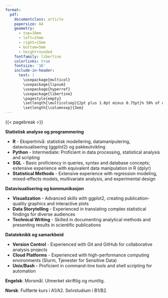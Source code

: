 ```yaml
---
format: 
  pdf: 
    documentclass: article
    papersize: A4
    geometry:
      - top=10mm
      - left=15mm
      - right=15mm
      - bottom=5mm
      - heightrounded
    fontfamily: libertine
    colorlinks: true
    fontsize: '16'
    include-in-header: 
      text: |
        \usepackage{multicol}
        \usepackage{lipsum}
        \usepackage{hyperref}
        \usepackage{libertine}
        \pagestyle{empty}
        \setlength{\multicolsep}{2pt plus 1.0pt minus 0.75pt}% 50% of original values
        \setlength{\columnsep}{3em}
---
```

<!-- TITLE -->
\begin{huge}\begin{center}{\bf Andrew Hayden Morris}\end{center}\end{huge}

<!-- CONTACT INFO -->
\begin{center}andrewmorris@mailbox.org ∙ \href{https://ahmorris.org}{Personlig Nettside} ∙ \href{https://github.com/amorris28}{Github} ∙ \href{https://www.linkedin.com/in/ahmorris/}{LinkedIn}
\end{center}
<!-- \begin{center}Located in Oslo, Norway -->
<!-- \end{center} -->
\vspace{5pt}



<!-- EDUCATION: 1ST BULLET -->
\begin{large}
  {\bf UTDANNING}
  \vspace{3pt}
  \hrule
  \vspace{10pt}
  
  {\bf Doktorgrad i biologi}, (2022) {\it University of Oregon} \hfill Eugene, OR, USA
  
\end{large}

<!-- \vspace{5pt} -->

<!-- EDUCATION: 2ND BULLET -->
\begin{large}
{\bf Mastergrad i jordvitenskap}, (2017) {\it The Pennsylvania State University} \hfill State College, PA, USA
    
\end{large}

<!-- \vspace{5pt} -->

<!-- EDUCATION: 3RD BULLET -->
\begin{large}

{\bf Bachelor i plantevitenskap}, (2014) {\it Cornell University} \hfill Ithaca, NY, USA

\end{large}

\vspace{25pt}

<!--EXPERIENCE : 1ST BULLET -->

\begin{large}{\bf RELEVANT ERFARING}

  \vspace{3pt}
  \hrule
  \vspace{10pt}
  {\bf Postdoktor i big data og presisjonsmedisin}
  \hfill 03.24 - d.d.

  \vspace{-0.17cm}

  Senter for presisjonspsykiatri, Universitet i Oslo
  \hfill Oslo, Norge
  
\end{large}
\parbox{400pt}{
  \begin{itemize}
 \item Analyzed large-scale datasets from Norwegian health registries combining genetic data with electronic health records to model age of onset for disease across tens of thousands of subjects
 \item Developed clear visualizations and statistical models for individualized risk prediction
 \item Collaborated with domain experts in oncology, genetics, and epidemiology to define hypotheses and develop statistical analyses
 \item Supported the development of a precision medicine platform to be integrated into the Norwegian healthcare system
\end{itemize}
}

\vspace{15pt}

<!-- EXPERIENCE : 2ND BULLET-->

\begin{large}
  
  {\bf Postdoktor i dyremikrobiomer og akvakultursystemer}
  \hfill 03.22 - 12.23
  \vspace{-0.17cm}

  Institute of Ecology and Evolution, University of Oregon
  \hfill Eugene, OR, USA

  Institutt for bioteknologi og matvitenskap, NTNU
  \hfill Trondheim, Norge
\end{large}

\parbox{400pt}{
  \begin{itemize}
\item Analyzed aquaculture datasets investigating the impact of environmental factors (antibiotic treatment, stocking density) on fish health and growth outcomes
\item Conducted comparative analysis of recirculating aquaculture systems between Oregon and Norwegian facilities, established data collection protocols for water quality and fish health monitoring
\item Conducted meta-analysis of 50+ unstructured datasets from published reports on animal microbiomes and presented findings in \textit{Nature Microbiology}
\item Collaborated with international teams of biologists, aquaculture experts, and data scientists to translate research questions into analytical approaches
\end{itemize}
}

\vspace{15pt}


<!-- EXPERIENCE : 3RD BULLET-->

\begin{large}
  {\bf Ph.d.-stipendiat} \hfill 08.17 - 03.22

  \vspace{-0.17cm}

  Institute of Ecology and Evolution, University of Oregon \hfill Eugene, OR, USA

\end{large}

\parbox{400pt}{
  \begin{itemize}
\item Analyzed environmental datasets from dozens of field sites across Brazil and Gabon, identifying patterns in soil characteristics and greenhouse gas emissions
\item Developed statistical models integrating laboratory experiments with field observations
\item Uncovered insights that contributed to \$3 million USD in funding from the U.S. National Science Foundation
\item Collaborated with interdisciplinary teams of ecologists, microbiologists, and soil scientists in Brazil, Gabon, and the US
\end{itemize}
}

\vspace{15pt}

<!-- EXPERIENCE : 5TH BULLET-->

\begin{large}

  {\bf M.S.-stipendiat} \hfill 08.15 - 07.17

  \vspace{-0.17cm}
  
  Department of Ecosystem Science and Management, 
  Penn State University
  \hfill State College, PA, USA
  
\end{large}

\parbox{400pt}{
  \begin{itemize}
\item Collaborated with agricultural industry partners to design and implement experiments at research stations and on commercial farms
\item Developed statistical models to understand the relationship between on-farm practices and environmental impacts through nutrient pollution and greenhouse gas emissions
\item Presented data-driven recommendations to farmers, industry partners, and extension agents to facilitate informed decision making
\end{itemize}
}


{{< pagebreak >}}

<!-- SKILLS -->
\begin{large}{\bf TEKNISKE FERDIGHETER}
  \vspace{3pt}
  \hrule
  \vspace{10pt}
\end{large}

**Statistisk analyse og programmering**

 * **R** - Ekspertnivå: statistisk modellering, datamanipulering, datavisualisering (ggplot2) og pakkeutvikling
 * **Python** - Intermediate: Proficient in data processing, statistical analysis and scripting
 * **SQL** - Basic proficiency in queries, syntax and database concepts; extensive experience with equivalent data manipulation in R (dplyr)
 * **Statistical Methods** - Extensive experience with regression modeling, mixed-effects models, multivariate analysis, and experimental design

  \vspace{10pt}
 
**Datavisualisering og kommunikasjon**

 * **Visualization** - Advanced skills with ggplot2, creating publication-quality graphics and interactive plots
 * **Data Storytelling** - Experienced in translating complex statistical findings for diverse audiences
 * **Technical Writing** - Skilled in documenting analytical methods and presenting results in scientific publications

  \vspace{10pt}
 
**Datateknikk og samarkbeid**

 * **Version Control** -  Experienced with Git and GitHub for collaborative analysis projects
 * **Cloud Platforms** - Experienced with high-performance computing environments (Slurm, Tjenester for Sensitive Data)
 * **Unix/Bash** - Proficient in command-line tools and shell scripting for automation

\vspace{30pt}

<!-- LANGUAGES -->
\begin{large}
{\bf SPRÅK}
  \vspace{3pt}
  \hrule
  \vspace{10pt}
  
\end{large}

**Engelsk**: Morsmål. Utmerket skriftlig og muntlig.

**Norsk**: Fullførte kurs i A1/A2. Selvstudium i B1/B2.




<!-- **Selected Coursework** -->

<!-- * Genome-Wide Association Studies -->
<!-- * Machine Learning for Image Analysis -->
<!-- * Strategies and Techniques for Analyzing Microbial Community Population Structures -->
<!-- * Advanced Biological Statistics I \& II -->

\vspace{30pt}

<!-- REFERENCES -->
<!--
\begin{large}
{\bf REFERENCES}
  \vspace{3pt}
  \hrule
  \vspace{10pt}
    
  \vspace{-0.17cm}
\end{large}

 * Oleksandr Frei, Researcher, University of Oslo, oleksandr.frei@medisin.uio.no Tel: +47 417 94 331
 * Prof. Brendan Bohannan, University of Oregon, bohannan@uoregon.edu Tel: +1 541 346 4883
 * Prof. Jason Kaye, Penn State University, jpk12@psu.edu Tel: +1 814 863 1614
-->
